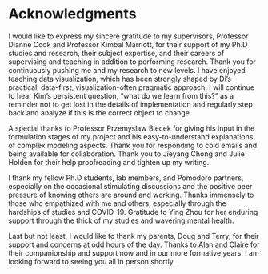 # Acknowledgments {-}

<!-- Supervisors -->
I would like to express my sincere gratitude to my supervisors, Professor Dianne Cook and Professor Kimbal Marriott, for their support of my Ph.D studies and research, their subject expertise, and their careers of supervising and teaching in addition to performing research. Thank you for continuously pushing me and my research to new levels. I have enjoyed teaching data visualization, which has been strongly shaped by Di's practical, data-first, visualization-often pragmatic approach.  I will continue to hear Kim’s persistent question, “what do we learn from this?” as a reminder not to get lost in the details of implementation and regularly step back and analyze if this is the correct object to change.

<!-- Biecek, Jieyang Chong, Julie Holden-->
A special thanks to Professor Przemyslaw Biecek for giving his input in the formulation stages of my project and his easy-to-understand explanations of complex modeling aspects. Thank you for responding to cold emails and being available for collaboration. Thank you to Jieyang Chong and Julie Holden for their help proofreading and tighten up my writing.

<!-- PhD students, promodo, Ying -->
I thank my fellow Ph.D students, lab members, and Pomodoro partners, especially on the occasional stimulating discussions and the positive peer pressure of knowing others are around and working. Thanks immensely to those who empathized with me and others, especially through the hardships of studies and COVID-19. Gratitude to Ying Zhou for her enduring support through the thick of my studies and wavering mental health.

<!-- Family -->
Last but not least, I would like to thank my parents, Doug and Terry, for their support and concerns at odd hours of the day. Thanks to Alan and Claire for their companionship and support now and in our more formative years. I am looking forward to seeing you all in person shortly.

